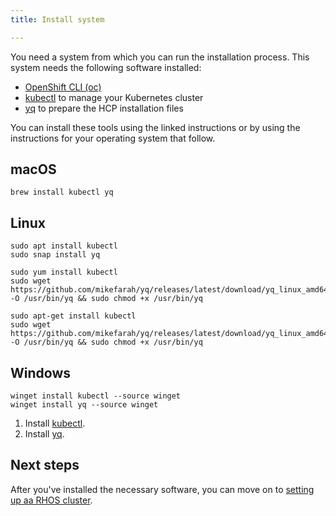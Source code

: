 ```yaml
---
title: Install system

---
```


You need a system from which you can run the installation process. This system needs the following software installed:

-   [OpenShift CLI (oc)](https://docs.redhat.com/en/documentation/openshift_container_platform/4.17/html/cli_tools/openshift-cli-oc#cli-getting-started)
-   [kubectl](https://kubernetes.io/docs/reference/kubectl/) to manage your Kubernetes cluster
-   [yq](https://github.com/mikefarah/yq) to prepare the HCP installation files

You can install these tools using the linked instructions or by using the instructions for your operating system that follow.

## macOS

```shell
brew install kubectl yq
```

## Linux

<TabContainer>
<Tab title="Ubuntu">

```shell
sudo apt install kubectl
sudo snap install yq
```

</Tab>

<Tab title="Red Hat">

```shell
sudo yum install kubectl
sudo wget https://github.com/mikefarah/yq/releases/latest/download/yq_linux_amd64 -O /usr/bin/yq && sudo chmod +x /usr/bin/yq
```

</Tab>

<Tab title="Debian">

```shell
sudo apt-get install kubectl
sudo wget https://github.com/mikefarah/yq/releases/latest/download/yq_linux_amd64 -O /usr/bin/yq && sudo chmod +x /usr/bin/yq
```

</Tab>
</TabContainer>

## Windows

<TabContainer>
<Tab title="Winget">

```shell
winget install kubectl --source winget
winget install yq --source winget
```

</Tab>

<Tab title="Manually">

1.  Install [kubectl](https://kubernetes.io/docs/tasks/tools/install-kubectl-windows/).
2.  Install [yq](https://github.com/mikefarah/yq?tab=readme-ov-file#windows).

</Tab>
</TabContainer>

## Next steps

After you've installed the necessary software, you can move on to [setting up aa RHOS cluster](rhoscluster.mdx).
